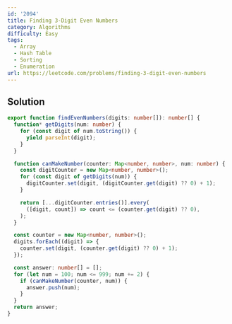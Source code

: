 ```yaml
---
id: '2094'
title: Finding 3-Digit Even Numbers
category: Algorithms
difficulty: Easy
tags:
  - Array
  - Hash Table
  - Sorting
  - Enumeration
url: https://leetcode.com/problems/finding-3-digit-even-numbers
---
```


## Solution

```typescript filename="solution.ts" copy
export function findEvenNumbers(digits: number[]): number[] {
  function* getDigits(num: number) {
    for (const digit of num.toString()) {
      yield parseInt(digit);
    }
  }

  function canMakeNumber(counter: Map<number, number>, num: number) {
    const digitCounter = new Map<number, number>();
    for (const digit of getDigits(num)) {
      digitCounter.set(digit, (digitCounter.get(digit) ?? 0) + 1);
    }

    return [...digitCounter.entries()].every(
      ([digit, count]) => count <= (counter.get(digit) ?? 0),
    );
  }

  const counter = new Map<number, number>();
  digits.forEach((digit) => {
    counter.set(digit, (counter.get(digit) ?? 0) + 1);
  });

  const answer: number[] = [];
  for (let num = 100; num <= 999; num += 2) {
    if (canMakeNumber(counter, num)) {
      answer.push(num);
    }
  }
  return answer;
}
```
